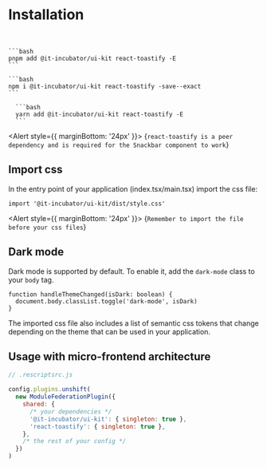 
<Meta title="Getting started/Installation" />

# Installation

<br/>
<Tabs tabs={['pnpm', 'npm', 'yarn']}>
  <Tab>

    ```bash
    pnpm add @it-incubator/ui-kit react-toastify -E
    ```

  </Tab>
  <Tab>

    ```bash
    npm i @it-incubator/ui-kit react-toastify -save--exact
    ```

  </Tab>
  <Tab>

      ```bash
      yarn add @it-incubator/ui-kit react-toastify -E
      ```

  </Tab>
</Tabs>

<Alert style={{ marginBottom: '24px' }}>
  {`react-toastify is a peer dependency and is required for the Snackbar component to work`}
</Alert>

## Import css

In the entry point of your application (index.tsx/main.tsx) import the css file:

```tsx
import '@it-incubator/ui-kit/dist/style.css'
```

<Alert style={{ marginBottom: '24px' }}>
  {`Remember to import the file before your css files`}
</Alert>

## Dark mode

Dark mode is supported by default. To enable it, add the `dark-mode` class to your `body` tag.

```tsx
function handleThemeChanged(isDark: boolean) {
  document.body.classList.toggle('dark-mode', isDark)
}
```

The imported css file also includes a list of semantic css tokens that change depending on the theme that can be used in your application.

## Usage with micro-frontend architecture

```js
// .rescriptsrc.js

config.plugins.unshift(
  new ModuleFederationPlugin({
    shared: {
      /* your dependencies */
      '@it-incubator/ui-kit': { singleton: true },
      'react-toastify': { singleton: true },
    },
    /* the rest of your config */
  })
)
```
